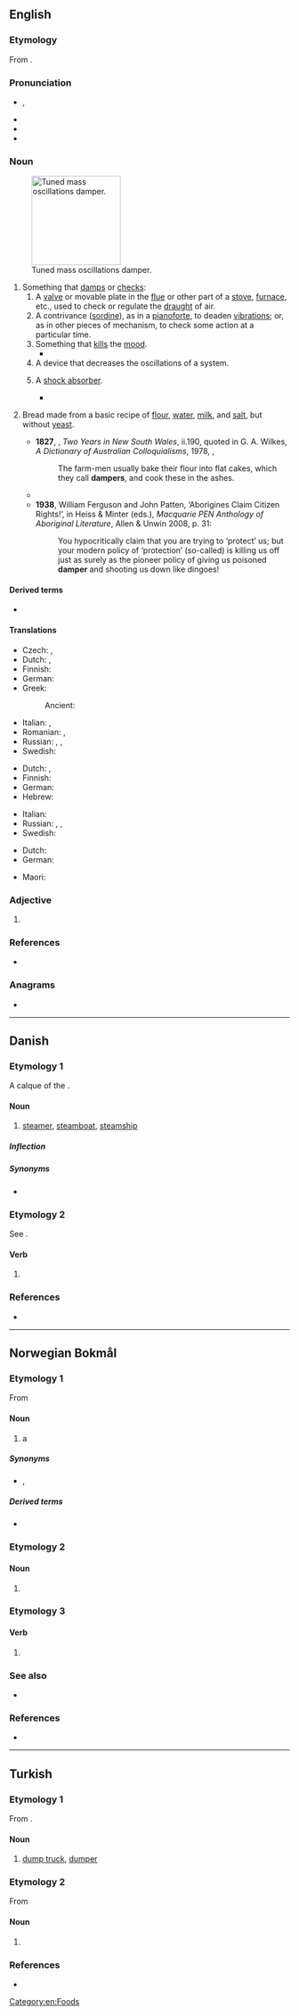 ==English==
{{wikipedia|dab=Damper}}

===Etymology===
From {{suffix|en|damp|er}}.

===Pronunciation===
* {{a|US}} {{enPR|dămp′ər}}, {{IPA|en|/ˈdæmpɚ/}}
* {{audio|en|EN-AU ck1 damper.ogg|Audio (AU)}}
* {{audio|en|LL-Q1860 (eng)-Back ache-damper.wav|Audio (UK male)}}
* {{rhymes|en|æmpə(ɹ)|s=2}}

===Noun===
{{en-noun}}
[[File:Tuned mass damper.gif|thumb|160px|Tuned mass oscillations damper.]]

# Something that [[damp]]s or [[check]]s:
## A [[valve]] or movable plate in the [[flue]] or other part of a [[stove]], [[furnace]], etc., used to check or regulate the [[draught]] of air.
## A contrivance ([[sordine]]), as in a [[pianoforte]], to deaden [[vibration]]s; or, as in other pieces of mechanism, to check some action at a particular time.
## Something that [[kill]]s the [[mood]].
##* {{quote-book|en|author=William Black|title=Sabina Zembra|year=1887|passage=Nor did Sabrina′s presence seem to act as any '''damper''' at the modest little festivities.}}
## A device that decreases the oscillations of a system.
## {{lb|en|mechanical engineering}} A [[shock absorber]].
##* {{quote-journal|en|year=1960|month=December|title=The first hundred 25 kV a.c. electric locomotives for B.R.|journal=Trains Illustrated|page=726|text=In general, steel springs were stipulated for primary suspension, although rubber was accepted for auxiliary springing; hydraulic '''dampers''' were specified and the use of laminated springs ruled out.}}
# {{lb|en|chiefly|New Zealand|Australia}} Bread made from a basic recipe of [[flour]], [[water]], [[milk]], and [[salt]], but without [[yeast]].
#*'''1827''', {{w|Peter Cunningham}}, ''Two Years in New South Wales'', ii.190, quoted in G. A. Wilkes, ''A Dictionary of Australian Colloquialisms'', 1978, {{ISBN|0-424-00034-2}},
#*: The farm-men usually bake their flour into flat cakes, which they call '''dampers''', and cook these in the ashes.
#* {{quote-book|1=en|year=1902|year_published=1980|author=Barbara Baynton|authorlink=Barbara Baynton|title=Bush Studies|series=Portable Australian Authors: Barbara Baynton|editors=Sally Krimmer; Alan Lawson|publisher=University of Queensland Press|location=St Lucia|page=15|passage=The flour bespattering Squeaker's now neglected clothes spoke eloquently of his clumsy efforts at '''damper''' making.}}
#*'''1938''', William Ferguson and John Patten, ‘Aborigines Claim Citizen Rights!’, in Heiss & Minter (eds.), ''Macquarie PEN Anthology of Aboriginal Literature'', Allen & Unwin 2008, p. 31:
#*:You hypocritically claim that you are trying to ‘protect’ us; but your modern policy of ‘protection’ (so-called) is killing us off just as surely as the pioneer policy of giving us poisoned '''damper''' and shooting us down like dingoes!

====Derived terms====
* {{l|en|put a damper on}}

====Translations====
{{trans-top|valve or movable plate used to regulate flow of air}}
* Czech: {{t|cs|hradítko|n}}, {{t|cs|klapka|f}}
* Dutch: {{t+|nl|dampkap|f}}, {{t+|nl|afzuigkap|f}}
* Finnish: {{t+|fi|pelti}}
* German: {{t|de|Luftklappe|f}}
* Greek:
*: Ancient: {{t|grc|πνιγεύς|m}}
{{trans-mid}}
* Italian: {{t|it|smorzatore|m}}, {{t+|it|farfalla|f}}
* Romanian: {{t+|ro|ventil|n}}, {{t+|ro|supapă|f}}
* Russian: {{t|ru|регуля́тор тя́ги|m}}, {{t|ru|дымова́я засло́нка|f}}, {{t+|ru|вью́шка|f}}
* Swedish: {{t+|sv|spjäll|n}}
{{trans-bottom}}

{{trans-top|contrivance to deaden vibrations}}
* Dutch: , {{t+|nl|demper|m}}
* Finnish: {{t+|fi|vaimennin}}
* German: {{t+|de|Dämpfer|m}}
* Hebrew: {{t|he|מרסן|m|tr=merasén|sc=Hebr}}
{{trans-mid}}
* Italian: {{t|it|smorzatore|m}}
* Russian: {{t+|ru|де́мпфер|f|tr=dɛ́mpfer}}, {{t+|ru|амортизатор|sc=Cyrl}}, {{t+|ru|гаситель|alt=гаситель колебаний|sc=Cyrl}}
* Swedish: {{t+|sv|dämpare}}
{{trans-bottom}}

{{trans-top|thing that kills the mood}}
* Dutch: {{t+|nl|domper|m}}
* German: {{t+|de|Dämpfer|m}}
{{trans-mid}}
{{trans-bottom}}

{{trans-top|A simple type of bread}}
{{trans-mid}}
* Maori: {{t|mi|parāoa pāhūhū}}
{{trans-bottom}}

===Adjective===
{{head|en|comparative adjective}}

# {{en-comparative of|damp}}

===References===
* {{R:Lexico}}

===Anagrams===
* {{anagrams|en|a=adempr|deramp|ramped}}

[[Category:en:Foods]]

----

==Danish==

===Etymology 1===
A calque of the {{der|da|en|steamer}}.

====Noun====
{{da-noun|en|e}}

# [[steamer]], [[steamboat]], [[steamship]]

=====Inflection=====
{{da-noun-infl|en|e|ne}}

=====Synonyms=====
* {{l|da|dampskib}}

===Etymology 2===
See {{l|da|dampe}}.

====Verb====
{{head|da|verb form}}

# {{present tense of|da|dampe}}

===References===
* {{R:DDO}}

----

==Norwegian Bokmål==

===Etymology 1===
From {{suffix|nb|damp|er}}

====Noun====
{{nb-noun-m2}}

# a {{l|en|steamer}} {{q|steamship, steamboat}} {{topics|nb|Watercraft}}

=====Synonyms=====
* {{l|nb|dampbåt}}, {{l|nb|dampskip}}

=====Derived terms=====
* {{l|nb|hjuldamper}}

===Etymology 2===

====Noun====
{{head|nb|noun form|g=m}}

# {{inflection of|nb|damp||indef|p}}

===Etymology 3===

====Verb====
{{nb-verb-form}}

# {{present tense of|nb|dampe}}

===See also===
* {{l-nn|dampar}}

===References===
* {{R:The Bokmål Dictionary}}

----

==Turkish==

===Etymology 1===
From {{bor|tr|en|dumper}}.

====Noun====
{{tr-noun|i|ler}}

# [[dump truck]], [[dumper]]

===Etymology 2===
From {{bor|tr|en|damper}}

====Noun====
{{tr-noun|i|ler}}

# {{rfdef|tr}}

===References===
* {{R:tr:OTK|vol=1|page=1095}}

{{C|tr|Vehicles}}